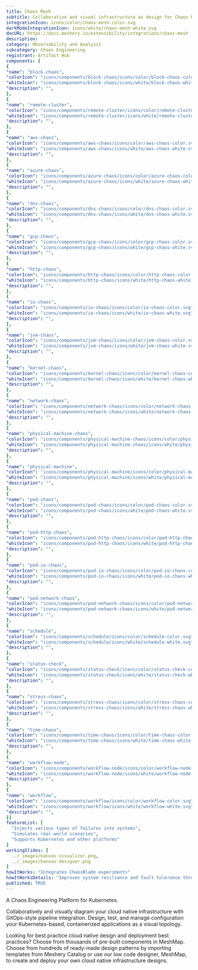 ```yaml
---
title: Chaos Mesh
subtitle: Collaborative and visual infrastructure as design for Chaos Mesh
integrationIcon: icons/color/chaos-mesh-color.svg
darkModeIntegrationIcon: icons/white/chaos-mesh-white.svg
docURL: https://docs.meshery.io/extensibility/integrations/chaos-mesh
description: 
category: Observability and Analysis
subcategory: Chaos Engineering
registrant: Artifact Hub
components: [
{
"name": "block-chaos",
"colorIcon": "icons/components/block-chaos/icons/color/block-chaos-color.svg",
"whiteIcon": "icons/components/block-chaos/icons/white/block-chaos-white.svg",
"description": "",
},
{
"name": "remote-cluster",
"colorIcon": "icons/components/remote-cluster/icons/color/remote-cluster-color.svg",
"whiteIcon": "icons/components/remote-cluster/icons/white/remote-cluster-white.svg",
"description": "",
},
{
"name": "aws-chaos",
"colorIcon": "icons/components/aws-chaos/icons/color/aws-chaos-color.svg",
"whiteIcon": "icons/components/aws-chaos/icons/white/aws-chaos-white.svg",
"description": "",
},
{
"name": "azure-chaos",
"colorIcon": "icons/components/azure-chaos/icons/color/azure-chaos-color.svg",
"whiteIcon": "icons/components/azure-chaos/icons/white/azure-chaos-white.svg",
"description": "",
},
{
"name": "dns-chaos",
"colorIcon": "icons/components/dns-chaos/icons/color/dns-chaos-color.svg",
"whiteIcon": "icons/components/dns-chaos/icons/white/dns-chaos-white.svg",
"description": "",
},
{
"name": "gcp-chaos",
"colorIcon": "icons/components/gcp-chaos/icons/color/gcp-chaos-color.svg",
"whiteIcon": "icons/components/gcp-chaos/icons/white/gcp-chaos-white.svg",
"description": "",
},
{
"name": "http-chaos",
"colorIcon": "icons/components/http-chaos/icons/color/http-chaos-color.svg",
"whiteIcon": "icons/components/http-chaos/icons/white/http-chaos-white.svg",
"description": "",
},
{
"name": "io-chaos",
"colorIcon": "icons/components/io-chaos/icons/color/io-chaos-color.svg",
"whiteIcon": "icons/components/io-chaos/icons/white/io-chaos-white.svg",
"description": "",
},
{
"name": "jvm-chaos",
"colorIcon": "icons/components/jvm-chaos/icons/color/jvm-chaos-color.svg",
"whiteIcon": "icons/components/jvm-chaos/icons/white/jvm-chaos-white.svg",
"description": "",
},
{
"name": "kernel-chaos",
"colorIcon": "icons/components/kernel-chaos/icons/color/kernel-chaos-color.svg",
"whiteIcon": "icons/components/kernel-chaos/icons/white/kernel-chaos-white.svg",
"description": "",
},
{
"name": "network-chaos",
"colorIcon": "icons/components/network-chaos/icons/color/network-chaos-color.svg",
"whiteIcon": "icons/components/network-chaos/icons/white/network-chaos-white.svg",
"description": "",
},
{
"name": "physical-machine-chaos",
"colorIcon": "icons/components/physical-machine-chaos/icons/color/physical-machine-chaos-color.svg",
"whiteIcon": "icons/components/physical-machine-chaos/icons/white/physical-machine-chaos-white.svg",
"description": "",
},
{
"name": "physical-machine",
"colorIcon": "icons/components/physical-machine/icons/color/physical-machine-color.svg",
"whiteIcon": "icons/components/physical-machine/icons/white/physical-machine-white.svg",
"description": "",
},
{
"name": "pod-chaos",
"colorIcon": "icons/components/pod-chaos/icons/color/pod-chaos-color.svg",
"whiteIcon": "icons/components/pod-chaos/icons/white/pod-chaos-white.svg",
"description": "",
},
{
"name": "pod-http-chaos",
"colorIcon": "icons/components/pod-http-chaos/icons/color/pod-http-chaos-color.svg",
"whiteIcon": "icons/components/pod-http-chaos/icons/white/pod-http-chaos-white.svg",
"description": "",
},
{
"name": "pod-io-chaos",
"colorIcon": "icons/components/pod-io-chaos/icons/color/pod-io-chaos-color.svg",
"whiteIcon": "icons/components/pod-io-chaos/icons/white/pod-io-chaos-white.svg",
"description": "",
},
{
"name": "pod-network-chaos",
"colorIcon": "icons/components/pod-network-chaos/icons/color/pod-network-chaos-color.svg",
"whiteIcon": "icons/components/pod-network-chaos/icons/white/pod-network-chaos-white.svg",
"description": "",
},
{
"name": "schedule",
"colorIcon": "icons/components/schedule/icons/color/schedule-color.svg",
"whiteIcon": "icons/components/schedule/icons/white/schedule-white.svg",
"description": "",
},
{
"name": "status-check",
"colorIcon": "icons/components/status-check/icons/color/status-check-color.svg",
"whiteIcon": "icons/components/status-check/icons/white/status-check-white.svg",
"description": "",
},
{
"name": "stress-chaos",
"colorIcon": "icons/components/stress-chaos/icons/color/stress-chaos-color.svg",
"whiteIcon": "icons/components/stress-chaos/icons/white/stress-chaos-white.svg",
"description": "",
},
{
"name": "time-chaos",
"colorIcon": "icons/components/time-chaos/icons/color/time-chaos-color.svg",
"whiteIcon": "icons/components/time-chaos/icons/white/time-chaos-white.svg",
"description": "",
},
{
"name": "workflow-node",
"colorIcon": "icons/components/workflow-node/icons/color/workflow-node-color.svg",
"whiteIcon": "icons/components/workflow-node/icons/white/workflow-node-white.svg",
"description": "",
},
{
"name": "workflow",
"colorIcon": "icons/components/workflow/icons/color/workflow-color.svg",
"whiteIcon": "icons/components/workflow/icons/white/workflow-white.svg",
"description": "",
}]
featureList: [
  "Injects various types of failures into systems",
  "Simulates real-world scenarios",
  "Supports Kubernetes and other platforms"
]
workingSlides: [
  ../_images/kanvas-visualizer.png,
  ../_images/kanvas-designer.png
]
howItWorks: "Integrates ChaosBlade experiments"
howItWorksDetails: "Improves system resilience and fault tolerance through chaos testing"
published: TRUE
---
```

<p>
A Chaos Engineering Platform for Kubernetes.
</p>
<p>
    Collaboratively and visually diagram your cloud native infrastructure with GitOps-style pipeline integration. Design, test, and manage configuration your Kubernetes-based, containerized applications as a visual topology.
</p>
<p>
    Looking for best practice cloud native design and deployment best practices? Choose from thousands of pre-built components in MeshMap. Choose from hundreds of ready-made design patterns by importing templates from Meshery Catalog or use our low code designer, MeshMap, to create and deploy your own cloud native infrastructure designs.
</p>
